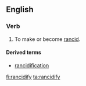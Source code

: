 ==English==

===Verb===
{{en-verb|rancidifies|rancidifying|rancidified}}

#  To make or become [[rancid]].

====Derived terms====
* [[rancidification]]

[[fi:rancidify]]
[[ta:rancidify]]